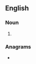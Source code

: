 ==English==

===Noun===
{{head|en|noun plural form}}

# {{plural of|tarse|lang=en}}

===Anagrams===
* {{anagrams|en|Saters|TASers|Tasers|Tesars|assert|asters|setars|stares|stears|tasers}}
